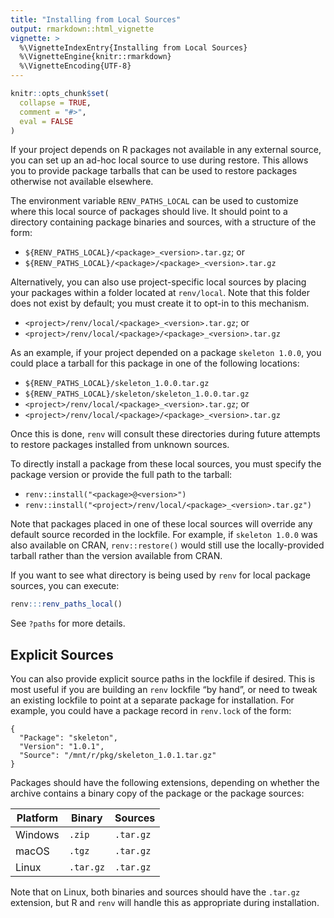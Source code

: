 ```yaml
---
title: "Installing from Local Sources"
output: rmarkdown::html_vignette
vignette: >
  %\VignetteIndexEntry{Installing from Local Sources}
  %\VignetteEngine{knitr::rmarkdown}
  %\VignetteEncoding{UTF-8}
---
```


```r
knitr::opts_chunk$set(
  collapse = TRUE,
  comment = "#>",
  eval = FALSE
)
```


If your project depends on R packages not available in any external source, you
can set up an ad-hoc local source to use during restore. This allows you to
provide package tarballs that can be used to restore packages otherwise not
available elsewhere.

The environment variable `RENV_PATHS_LOCAL` can be used to customize where this
local source of packages should live. It should point to a directory containing
package binaries and sources, with a structure of the form:

- `${RENV_PATHS_LOCAL}/<package>_<version>.tar.gz`; or
- `${RENV_PATHS_LOCAL}/<package>/<package>_<version>.tar.gz`

Alternatively, you can also use project-specific local sources by placing your
packages within a folder located at `renv/local`. Note that this folder does
not exist by default; you must create it to opt-in to this mechanism.

- `<project>/renv/local/<package>_<version>.tar.gz`; or
- `<project>/renv/local/<package>/<package>_<version>.tar.gz`

As an example, if your project depended on a package `skeleton 1.0.0`, you could
place a tarball for this package in one of the following locations:

- `${RENV_PATHS_LOCAL}/skeleton_1.0.0.tar.gz`
- `${RENV_PATHS_LOCAL}/skeleton/skeleton_1.0.0.tar.gz`
- `<project>/renv/local/<package>_<version>.tar.gz`; or
- `<project>/renv/local/<package>/<package>_<version>.tar.gz`

Once this is done, `renv` will consult these directories during future attempts
to restore packages installed from unknown sources.

To directly install a package from these local sources, you must specify the package
version or provide the full path to the tarball:

- `renv::install("<package>@<version>")`
- `renv::install("<project>/renv/local/<package>_<version>.tar.gz")`

Note that packages placed in one of these local sources will override any
default source recorded in the lockfile. For example, if `skeleton 1.0.0` was
also available on CRAN, `renv::restore()` would still use the locally-provided
tarball rather than the version available from CRAN.

If you want to see what directory is being used by `renv` for local package
sources, you can execute:

```r
renv:::renv_paths_local()
```

See `?paths` for more details.


## Explicit Sources

You can also provide explicit source paths in the lockfile if desired. This is
most useful if you are building an `renv` lockfile "by hand", or need to tweak
an existing lockfile to point at a separate package for installation. For
example, you could have a package record in `renv.lock` of the form:

```
{
  "Package": "skeleton",
  "Version": "1.0.1",
  "Source": "/mnt/r/pkg/skeleton_1.0.1.tar.gz"
}
```

Packages should have the following extensions, depending on whether the archive
contains a binary copy of the package or the package sources:

| **Platform** | **Binary** | **Sources** |
| ------------ | ---------- | ----------- |
| Windows      | `.zip`     | `.tar.gz`   |
| macOS        | `.tgz`     | `.tar.gz`   |
| Linux        | `.tar.gz`  | `.tar.gz`   |

Note that on Linux, both binaries and sources should have the `.tar.gz`
extension, but R and `renv` will handle this as appropriate during installation.
